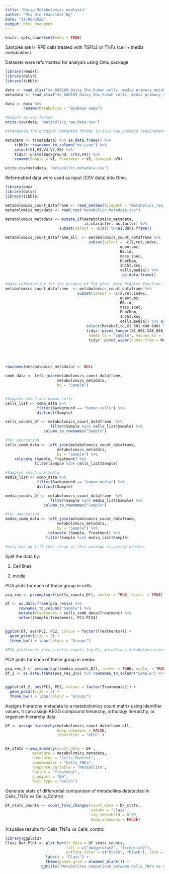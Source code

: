 ```yaml
---
title: "Daisy Metabolomics analysis"
author: "Pei Qin (Sabrina) Ng"
date: "11/06/2022"
output: html_document
---
```


```r
knitr::opts_chunk$set(echo = TRUE)
```

Samples are H-RPE cells treated with TGFb2 or TNFa (cell + media metabolites)


Datasets were reformatted for analysis using Omu package
```r
library(readxl)
library(dplyr)
library(tibble)

data <- read_xlsx("mx_608189_Daisy Shu_human cells_ media_primary_metabolism_GC-TOF_MS_10-2021_submit.xlsx", sheet = "sub")
metadata <- read_xlsx("mx_608189_Daisy Shu_human cells_ media_primary_metabolism_GC-TOF_MS_10-2021_submit.xlsx", sheet = "metadata")

data <- data %>% 
        rename(Metabolite = "BinBase name")

#export as csv format
write.csv(data, "metabolics_raw_data.csv")

#transpose the original metadata format to suit omu package requirements

metadata <- t(metadata) %>% as.data.frame() %>% 
    tibble::rownames_to_column("mx_Lane") %>%
    select(V1,V3,V4,V2,V5) %>% 
    tidyr::unite(Background, c(V3,V4)) %>% 
    rename(Sample = V1, Treatment = V2, Grouped =V5)

write.csv(metadata, "metabolics_metadata.csv")
```

Reformatted data were used as input (CSV data) into Omu.

```r
library(omu)
library(dplyr)
library(tibble)

metabolomics_count_dataframe <- read_metabo(filepath = "metabolics_raw_data.csv")
metabolomics_metadata <- read.csv("metabolics_metadata.csv")

metabolomics_metadata <- mutate_if(metabolomics_metadata, 
                                   is.character, as.factor) %>%
                        subset(select = -c(X)) %>%as.data.frame()

metabolomics_count_dataframe_all  <- metabolomics_count_dataframe %>% 
                                     subset(select = -c(X,ret.index,
                                                   quant.mz,
                                                   BB.id,
                                                   mass.spec,
                                                   PubChem,
                                                   InChI.Key,
                                                   cells,media)) %>% 
                                                    as.data.frame()

#data reformatting for the purpose of PCA plot. Note PCAplot function for omu does not work too well with this dataset.
metabolomics_count_dataframe  <- metabolomics_count_dataframe %>% 
                                subset(select = -c(X,ret.index,
                                                   quant.mz,
                                                   BB.id,
                                                   mass.spec,
                                                   PubChem,
                                                   InChI.Key,
                                                   cells,media)) %>% as.tibble() %>% 
                                    select(Metabolite,X1_001:X48_048) %>%
                                    tidyr::pivot_longer(X1_001:X48_048, 
                                     names_to = "Sample", values_to = "peaks" ) %>% 
                                     tidyr::pivot_wider(names_from = Metabolite, values_from = peaks)





rownames(metabolomics_metadata) <- NULL

comb_data <- left_join(metabolomics_count_dataframe,
                       metabolomics_metadata, 
                       by = "Sample")


#Samples which are human cells 
cells_list <- comb_data %>% 
              filter(Background == "human_cells") %>% 
              distinct(Sample)

cells_counts_Df <- metabolomics_count_dataframe  %>% 
                    filter(Sample %in% cells_list$Sample) %>%
                 column_to_rownames("Sample")

#for annotation
cells_comb_data <- left_join(metabolomics_count_dataframe,
                       metabolomics_metadata, 
                       by = "Sample") %>% 
    relocate (Sample, Treatment) %>% 
             filter(Sample %in% cells_list$Sample)

#Samples which are media 
media_list <- comb_data %>% 
              filter(Background == "human_media") %>% 
              distinct(Sample)

media_counts_Df <- metabolomics_count_dataframe  %>% 
                    filter(Sample %in% media_list$Sample) %>%
                 column_to_rownames("Sample")

#for annotation
media_comb_data <- left_join(metabolomics_count_dataframe,
                       metabolomics_metadata, 
                       by = "Sample") %>% 
                   relocate (Sample, Treatment) %>% 
                  filter(Sample %in% media_list$Sample)

#only use up till this stage as this package is pretty useless
```


Split the data by:

1) Cell lines

2) media

PCA plots for each of these group in cells
```r
pca_res <- prcomp(sqrt(cells_counts_Df), center = TRUE, scale. = TRUE)

df <- as.data.frame(pca_res$x) %>% 
      rownames_to_column("Sample") %>% 
      mutate(Treatments = cells_comb_data$Treatment) %>% 
      select(Sample,Treatments, PC1:PC24)


ggplot(df, aes(PC1, PC2, colour = factor(Treatments))) + 
  geom_point(size = 3) +
  theme_bw() + labs(colour = "Groups")
  
#PCA_plot(count_data = cells_counts_log_Df, metadata = metabolomics_metadata, variable = "Treatment", color = "Treatment", response_variable = "Metabolites")+ theme_bw() + theme(panel.grid = element_blank())
```
PCA plots for each of these group in media
```r
pca_res_2 <- prcomp(sqrt(media_counts_Df), center = TRUE, scale. = TRUE)
df_2 <- as.data.frame(pca_res_2$x) %>% rownames_to_column("Sample") %>% mutate(Treatments = media_comb_data$Treatment) %>% select(Sample,Treatments, PC1:PC23)


ggplot(df_2, aes(PC1, PC2, colour = factor(Treatments))) + 
  geom_point(size = 3) +
  theme_bw() + labs(colour = "Groups")
```

Assigns hierarchy metadata to a metabolomics count matrix using identifier values. 
It can assign KEGG compound hierarchy, orthology hierarchy, or organism hierarchy data.

```r
DF <- assign_hierarchy(metabolomics_count_dataframe_all, 
                       keep_unknowns = FALSE, 
                       identifier = "KEGG" ) 


DF_stats <-omu_summary(count_data = DF , 
            metadata = metabolomics_metadata, 
            numerator = "Cells_Control", 
            denominator = "Cells_TNFa", 
            response_variable = "Metabolite", 
            Factor = "Treatment", 
            p_adjust = "BH", 
            test_type = "welch")


```

Generate stats of differential comparison of metabolites detetected in Cells_TNFa vs Cells_Control

```r
DF_stats_counts <- count_fold_changes(count_data = DF_stats, 
                                      column = "Class", 
                                      sig_threshold = 0.05, 
                                      keep_unknowns = FALSE)
```

Visualise results for Cells_TNFa vs Cells_control

```r
library(ggplot2)
Class_Bar_Plot <- plot_bar(fc_data = DF_stats_counts, 
                           fill = c("dodgerblue2", "firebrick2"), 
                           outline_color = c("black", "black"), size = c(1,1)) + 
                  labs(x = "Class") + 
                  theme(panel.grid = element_blank()) + 
                ggtitle("Metabolites comparison between Cells_TNFa vs Cells_Control")
```

